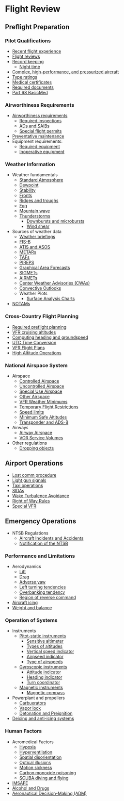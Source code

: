 
# Flight Review

## Preflight Preparation

### Pilot Qualifications

- [Recent flight experience](/topics/regulations/recent-experience)
- [Flight reviews](/topics/regulations/flight-reviews)
- [Record keeping](/topics/regulations/record-keeping)
  - [Night time](/topics/regulations/night)
- [Complex, high-performance, and pressurized aircraft](/topics/regulations/complex)
- [Type ratings](/topics/regulations/type-ratings)
- [Medical certificates](/topics/regulations/medicals)
- [Required documents](/topics/regulations/documents)
- [Part 68 BasicMed](/topics/regulations/basicmed)

### Airworthiness Requirements

- [Airworthiness requirements](/topics/regulations/airworthiness)
  - [Required inspections](/topics/regulations/inspections)
  - [ADs and SAIBs](/topics/regulations/airworthiness/ads)
  - [Special flight permits](/topics/regulations/inspections/sfps)
- [Preventative maintenance](/topics/regulations/airworthiness/preventative)
- Equipment requirements:
  - [Required equipment](/topics/regulations/airworthiness/equipment)
  - [Inoperative equipment](/topics/regulations/airworthiness/inoperative)

### Weather Information

- Weather fundamentals
  - [Standard Atmosphere](/topics/weather/standard-atmosphere)
  - [Dewpoint](/topics/weather/dewpoint)
  - [Stability](/topics/weather/stability)
  - [Fronts](/topics/weather/fronts)
  - [Ridges and troughs](/topics/weather/troughs)
  - [Fog](/topics/weather/fog)
  - [Mountain wave](/topics/weather/mountain-wave)
  - [Thunderstorms](/topics/weather/thunderstorms)
    - [Downbursts and microbursts](/topics/weather/microbursts)
    - [Wind shear](/topics/weather/wind-shear)
- Sources of weather data
  - [Weather briefings](/topics/weather/services/briefings)
  - [FIS-B](/topics/weather/services/fisb)
  - [ATIS and ASOS](/topics/weather/services/atis)
  - [METARs](/topics/weather/services/metars)
  - [TAFs](/topics/weather/services/tafs)
  - [PIREPS](/topics/weather/services/pireps)
  - [Graphical Area Forecasts](/topics/weather/services/gafs)
  - [SIGMETs](/topics/weather/services/sigmets)
  - [AIRMETs](/topics/weather/services/airmets)
  - [Center Weather Advisories (CWAs)](/topics/weather/services/cwas)
  - [Convective Outlooks](/topics/weather/services/convective-outlooks)
  - Weather Plots
    - [Surface Analysis Charts](/topics/weathear/services/surface-analysis)
- [NOTAMs](/topics/weather/services/notams)

### Cross-Country Flight Planning

- [Required preflight planning](/topics/regulations/preflight-planning)
- [VFR cruising altitudes](/topics/regulations/vfr-altitudes)
- [Computing heading and groundspeed](/topics/navigation/navlog)
- [UTC Time Conversion](/topics/navigation/utc-time)
- [VFR Flight Plans](/topics/navigation/flightplans)
- [High Altitude Operations](/topics/regulations/high-altitude)

### National Airspace System

- Airspace
  - [Controlled Airspace](/topics/airspace/controlled)
  - [Uncontrolled Airspace](/topics/airspace/uncontrolled)
  - [Special Use Airspace](/topics/airspace/sua)
  - [Other Airspace](/topics/airspace/other)
  - [VFR Weather Minimums](/topics/airspace/vfr-weather-minimums)
  - [Temporary Flight Restrictions](/topics/airspace/other)
  - [Speed limits](/topics/regulations/speed-limits)
  - [Minimum Safe Altitudes](/topics/regulations/msas)
  - [Transponder and ADS-B](/topics/airspace/transponders)
- Airways
  - [Airway Airspace](/topics/airspace/airways/airspace)
  - [VOR Service Volumes](/topics/navigation/systems/vors)
- Other regulations
  - [Dropping objects](/topics/regulations/dropping-objects)

## Airport Operations

- [Lost comm procedure](/topics/airports/no-radio)
- [Light gun signals](/topics/airports/light-gun-signals)
- [Taxi operations](/topics/airports/taxiing)
- [SIDAs](/topics/airports/sidas)
- [Wake Turbulence Avoidance](/topics/airports/wake-turbulence)
- [Right of Way Rules](/topics/regulations/right-of-way)
- [Special VFR](/topics/regulations/svfr)

## Emergency Operations

- NTSB Regulations
  - [Aircraft Incidents and Accidents](/topics/regulations/ntsb/accidents)
  - [Notification of the NTSB](/topics/regulations/ntsb/notification)

### Performance and Limitations

- Aerodynamics
  - [Lift](/topics/aerodynamics/lift)
  - [Drag](/topics/aerodynamics/drag)
  - [Adverse yaw](/topics/aerodynamics/adverse-yaw)
  - [Left turning tendencies](/topics/aerodynamics/left-turning-tendencies)
  - [Overbanking tendency](/topics/aerodynamics/overbanking)
  - [Region of reverse command](/topics/aerodynamics/reverse-command)
- [Aircraft icing](/topics/weather/icing)
- [Weight and balance](/topics/performance/weight-and-balance)

### Operation of Systems

- Instruments
  - [Pitot-static instruments](/topics/instruments/pitot-static)
    - [Sensitive altimeter](/topics/instruments/altimeter)
    - [Types of altitudes](/topics/instruments/altitudes)
    - [Vertical speed indicator](/topics/instruments/vsi)
    - [Airpseed indicator](/topics/instruments/asi)
    - [Type of airspeeds](/topics/instruments/airspeeds)
  - [Gyroscopic instruments](/topics/instruments/gyros)
    - [Attitude indicator](/topics/instruments/ai)
    - [Heading indicator](/topics/instruments/heading)
    - [Turn coordinator](/topics/instruments/turn-coordinator)
  - [Magnetic instruments](/topics/instruments/compass)
    - [Magnetic compass](/topics/instruments/compass)
- Powerplant and propellers
  - [Carbuerators](/topics/systems/carburetors)
  - [Vapor lock](/topics/systems/vapor-lock)
  - [Detonation and Preignition](/topics/systems/detonation)
- [Deicing and anti-icing systems](/topics/systems/deicing)

### Human Factors

- Aeromedical Factors
  - [Hypoxia](/topics/aeromedical/hypoxia)
  - [Hyperventilation](/topics/aeromedical/hyperventilation)
  - [Spatial disorientation](/topics/aeromedical/disorientation)
  - [Optical illusions](/topics/aeromedical/illusions)
  - [Motion sickness](/topics/aeromedical/motion-sickness)
  - [Carbon monoxide poisoning](/topics/aeromedical/co-poisoning)
  - [SCUBA diving and flying](/topics/aeromedical/scuba)
- [IMSAFE](/topics/aeromedical/imsafe)
- [Alcohol and Drugs](/topics/aeromedical/alcohol)
- [Aeronautical Decision-Making (ADM)](/topics/adm/)
